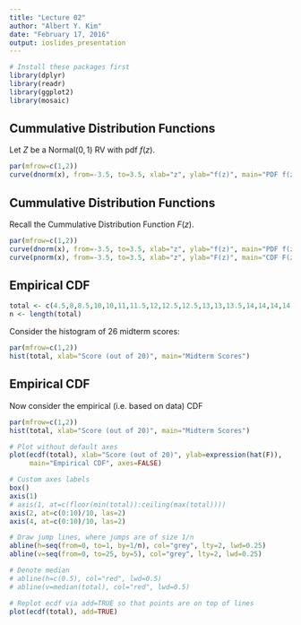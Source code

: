 ```yaml
---
title: "Lecture 02"
author: "Albert Y. Kim"
date: "February 17, 2016"
output: ioslides_presentation
---
```


```r
# Install these packages first
library(dplyr)
library(readr)
library(ggplot2)
library(mosaic)
```



## Cummulative Distribution Functions

Let $Z$ be a Normal$(0,1)$ RV with pdf $f(z)$.

```r
par(mfrow=c(1,2))
curve(dnorm(x), from=-3.5, to=3.5, xlab="z", ylab="f(z)", main="PDF f(z)")
```



## Cummulative Distribution Functions

Recall the Cummulative Distribution Function $F(z)$.

```r
par(mfrow=c(1,2))
curve(dnorm(x), from=-3.5, to=3.5, xlab="z", ylab="f(z)", main="PDF f(z)")
curve(pnorm(x), from=-3.5, to=3.5, xlab="z", ylab="F(z)", main="CDF F(z)")
```



## Empirical CDF


```r
total <- c(4.5,8,8.5,10,10,11,11.5,12,12.5,12.5,13,13,13.5,14,14,14,14,14,14.5,15.5,18,18,18,19.5,20,20)
n <- length(total)
```

Consider the histogram of 26 midterm scores:

```r
par(mfrow=c(1,2))
hist(total, xlab="Score (out of 20)", main="Midterm Scores")
```


## Empirical CDF

Now consider the empirical (i.e. based on data) CDF

```r
par(mfrow=c(1,2))
hist(total, xlab="Score (out of 20)", main="Midterm Scores")

# Plot without default axes
plot(ecdf(total), xlab="Score (out of 20)", ylab=expression(hat(F)), 
     main="Empirical CDF", axes=FALSE)

# Custom axes labels
box()
axis(1)
# axis(1, at=c(floor(min(total)):ceiling(max(total))))
axis(2, at=c(0:10)/10, las=2)
axis(4, at=c(0:10)/10, las=2)

# Draw jump lines, where jumps are of size 1/n
abline(h=seq(from=0, to=1, by=1/n), col="grey", lty=2, lwd=0.25)
abline(v=seq(from=0, to=25, by=5), col="grey", lty=2, lwd=0.25)

# Denote median
# abline(h=c(0.5), col="red", lwd=0.5)
# abline(v=median(total), col="red", lwd=0.5)

# Replot ecdf via add=TRUE so that points are on top of lines
plot(ecdf(total), add=TRUE)
```